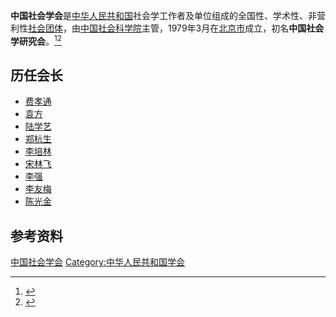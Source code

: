 '''中国社会学会'''是[[中华人民共和国|中华人民共和国]]社会学工作者及单位组成的全国性、学术性、非营利性[[社会团体|社会团体]]，由[[中国社会科学院|中国社会科学院]]主管，1979年3月在[[北京市|北京市]]成立，初名'''中国社会学研究会'''。<ref>{{Cite book|title=中国社会团体会长秘书长辞典|author=黄汉江主编|publisher=上海科学技术文献出版社|year=1999|isbn=|location=上海|pages=}}</ref><ref>{{Cite web|title=学会简介|url=http://csa.cssn.cn/gyxh/xhjj/|accessdate=2020-10-30|work=中国社会学会网|archive-date=2020-11-07|archive-url=https://web.archive.org/web/20201107051537/http://csa.cssn.cn/gyxh/xhjj/|dead-url=no}}</ref>

== 历任会长 ==
* [[费孝通|费孝通]]
* [[袁方_(社会学家)|袁方]]
* [[陆学艺|陆学艺]]
* [[郑杭生|郑杭生]]
* [[李培林|李培林]]
* [[宋林飞|宋林飞]]
* [[李强|李强]]
* [[李友梅|李友梅]]
* [[陈光金|陈光金]]

== 参考资料 ==
{{reflist}}

[[Category:中国社会学会|]]
[[Category:中华人民共和国学会|Category:中华人民共和国学会]]